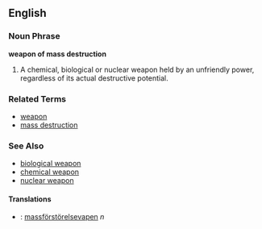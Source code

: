 ==English==

===Noun Phrase===
'''weapon of mass destruction'''

# A chemical, biological or nuclear weapon held by an unfriendly power, regardless of its actual destructive potential.

===Related Terms===
*[[weapon]]
*[[mass destruction]]

===See Also===
*[[biological weapon]]
*[[chemical weapon]]
*[[nuclear weapon]]

====Translations====
*{{sv}}: [[massförstörelsevapen]] ''n''